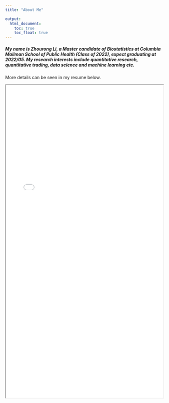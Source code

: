 ```yaml
---
title: "About Me"

output: 
  html_document:
    toc: true
    toc_float: true
---
```


##### My name is Zhourong Li, a Master candidate of Biostatistics at Columbia Mailman School of Public Health (Class of 2022), expect graduating at 2022/05. My research interests include quantitative research, quantitative trading, data science and machine learning etc.

More details can be seen in my resume below.

<iframe src="RESUME-Zhourong Li.pdf" width="100%" height="1000px">


